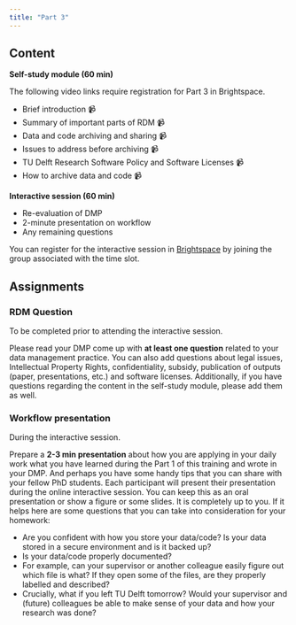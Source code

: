 ```yaml
---
title: "Part 3"
---
```


## Content

**Self-study module (60 min)**

The following video links require registration for Part 3 in Brightspace.

- [Brief introduction 📹](https://brightspace.tudelft.nl/d2l/le/content/471218/viewContent/2623414/View){style="text-decoration: none;"}
- [Summary of important parts of RDM 📹](https://brightspace.tudelft.nl/d2l/le/content/471218/viewContent/2623433/View){style="text-decoration: none;"}
- [Data and code archiving and sharing 📹](https://brightspace.tudelft.nl/d2l/le/content/471218/viewContent/2623439/View){style="text-decoration: none;"}
- [Issues to address before archiving 📹](https://brightspace.tudelft.nl/d2l/le/content/471218/viewContent/2623443/View){style="text-decoration: none;"}
- [TU Delft Research Software Policy and Software Licenses 📹](https://brightspace.tudelft.nl/d2l/le/content/471218/viewContent/2623474/View){style="text-decoration: none;"}
- [How to archive data and code 📹](https://brightspace.tudelft.nl/d2l/le/content/471218/viewContent/2623479/View){style="text-decoration: none;"}

**Interactive session (60 min)**

- Re-evaluation of DMP
- 2-minute presentation on workflow
- Any remaining questions

You can register for the interactive session in [Brightspace](https://brightspace.tudelft.nl/d2l/le/content/471218) by joining the group associated with the time slot.

## Assignments

### RDM Question

To be completed prior to attending the interactive session.

Please read your DMP come up with **at least one question** related to your data
management practice. You can also add questions about legal issues, Intellectual
Property Rights, confidentiality, subsidy, publication of outputs (paper,
presentations, etc.) and software licenses. Additionally, if you have questions
regarding the content in the self-study module, please add them as well.

### Workflow presentation

During the interactive session.

Prepare a **2-3 min presentation** about how you are applying in your daily work what
you have learned during the Part 1 of this training and wrote in your DMP.
And perhaps you have some handy tips that you can share with your fellow PhD students.
Each participant will present their presentation during the online interactive session.
You can keep this as an oral presentation or show a figure or some slides. It is
completely up to you. If it helps here are some questions that you can take
into consideration for your homework:

- Are you confident with how you store your data/code? Is your data stored in a secure environment and is it backed up?    
- Is your data/code properly documented?    
- For example, can your supervisor or another colleague easily figure out which file is what? If they open some of the files, are they properly labelled and described?    
- Crucially, what if you left TU Delft tomorrow? Would your supervisor and (future) colleagues be able to make sense of your data and how your research was done?
